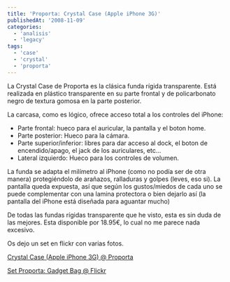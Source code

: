 ```yaml
---
title: 'Proporta: Crystal Case (Apple iPhone 3G)'
publishedAt: '2008-11-09'
categories:
  - 'analisis'
  - 'legacy'
tags:
  - 'case'
  - 'crystal'
  - 'proporta'
---
```


La Crystal Case de Proporta es la clásica funda rígida transparente. Está realizada en plástico transparente en su parte frontal y de policarbonato negro de textura gomosa en la parte posterior.

La carcasa, como es lógico, ofrece acceso total a los controles del iPhone:

- Parte frontal: hueco para el auricular, la pantalla y el boton home.
- Parte posterior: Hueco para la cámara.
- Parte superior/inferior: libres para dar acceso al dock, el boton de encendido/apago, el jack de los auriculares, etc...
- Lateral izquierdo: Hueco para los controles de volumen.

La funda se adapta el milímetro al iPhone (como no podía ser de otra manera) protegiéndolo de arañazos, ralladuras y golpes (leves, eso si). La pantalla queda expuesta, así que según los gustos/miedos de cada uno se puede complementar con una lamina protectora o bien dejarlo así (la pantalla del iPhone está diseñada para aguantar mucho)

De todas las fundas rígidas transparente que he visto, esta es sin duda de las mejores. Esta disponible por 18.95€, lo cual no me parece nada excesivo.

Os dejo un set en flickr con varias fotos.

[Crystal Case (Apple iPhone 3G) @ Proporta](http://www.proporta.com/F02/PPF02P05.php?t_id=4248&t_mode=des)

[Set Proporta: Gadget Bag @ Flickr](http://www.flickr.com/photos/ryck/sets/72157608792226693/)
